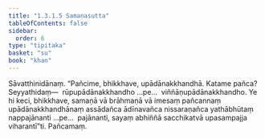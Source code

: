 ```yaml
---
title: "1.3.1.5 Samaṇasutta"
tableOfContents: false
sidebar:
  order: 6
type: "tipitaka"
basket: "su"
book: "khan"
---
```



<DynamicBreadcrumb />

<Division number="107" book="khan" bookNo="13" page="130">

<Paragraph number="666" book="khan">
Sāvatthinidānaṃ. “Pañcime, bhikkhave, upādānakkhandhā. Katame pañca? Seyyathidaṃ—  rūpupādānakkhandho …pe…  viññāṇupādānakkhandho. Ye hi keci, bhikkhave, samaṇā vā brāhmaṇā vā imesaṃ pañcannaṃ upādānakkhandhānaṃ assādañca ādīnavañca nissaraṇañca yathābhūtaṃ nappajānanti …pe…  pajānanti, sayaṃ abhiññā sacchikatvā upasampajja viharantī”ti.

</Paragraph>
</Division>

<Paragraph number="667" type="center" book="khan">
Pañcamaṃ.
</Paragraph>